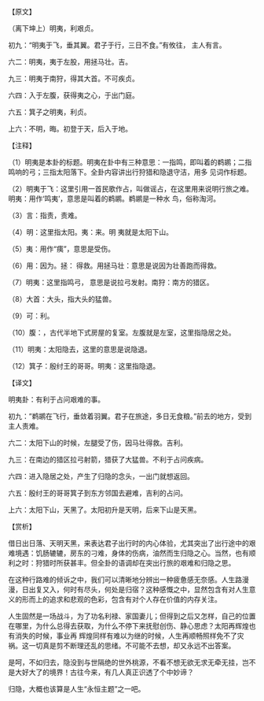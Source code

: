 

【原文】

（离下坤上）明夷，利艰贞。

初九：“明夷于飞，垂其翼。君子于行，三日不食。”有攸往， 主人有言。

六二：明夷，夷于左股，用拯马壮。吉。

九三：明夷于南狩，得其大首。不可疾贞。

六四：入于左腹，获得夷之心，于出门庭。

六五：箕子之明夷，利贞。

上六：不明，晦。初登于天，后入于地。

【注释】

（1）明夷是本卦的标题。明夷在卦中有三种意思：一指鸣，即叫着的鹈鹕；二指鸣响的弓；三指太阳落下。全卦内容讲出行狩猎和隐退守洁，用多 见词作标题。

（2）明夷于飞：这里引用一首民歌作占，叫做谣占，在这里用来说明行旅之难。明夷：用作‘鸣夷’，意思是叫着的鹈鹕。鹈鹕是一种水 鸟，俗称淘河。

（3）言：指责，责难。

（4）明：这里指太阳。夷：来。明 夷就是太阳下山。

（5）夷：用作“痍”，意思是受伤。

（6）用：因为。拯： 得救。用拯马壮：意思是说因为壮善跑而得救。

（7）明夷：这里指鸣弓， 意思是说拉弓发射。南狩：南方的猎区。

（8）大首：大头，指大头的猛兽。

（9）可：利。

（10）腹：，古代半地下式房屋的复室。左腹就是左室，这里指隐居之处。

（11）明夷：太阳隐去，这里的意思是说隐退。

（12）箕子：殷纣王的哥哥。明夷：这里指隐退。

【译文】

明夷卦：有利于占问艰难的事。

初九：”鹈鹕在飞行，垂敛着羽翼。君子在旅途，多日无食粮。”前去的地方，受到主人责难。

六二：太阳下山的时候，左腿受了伤，因马壮得救。吉利。

九三：在南边的猎区拉弓射箭，猎获了大猛兽。不利于占问疾病。

六四：进入隐居之处，产生了归隐的念头，一出门就想返回。

六五：殷纣王的哥哥箕子到东方邻国去避难，吉利的占问。

上六：太阳下山，天黑了。太阳初升是天明，后来下山是天黑。

【赏析】

借日出日落、天明天黑，来表达君子出行时的内心体验，尤其突出了出行途中的艰难境遇：饥肠辘辘，房东的刁难，身体的伤病，油然而生归隐之心。当然，也有顺利之时：狩猎时所获甚丰。但全卦的语调却在突出行旅的艰难和归隐之思。

在这种行路难的倾诉之中，我们可以清晰地分辨出一种疲惫感无奈感。人生路漫漫，日出复又入，何时有尽头，何处是归宿？这种感慨之中，显然包含有对人生意义的形而上的追求和悲观的色彩，包含有对个人存在价值的内存关注。

人生固然是一场战斗，为了功名利禄、家国妻儿；但得到之后又怎样，自己的位置在哪里，为什么总得去获取，为什么不停下来抚慰创伤、静心思虑？太阳再辉煌也有消失的时候，事业再 辉煌同样有难以为继的时候，人生再顺畅照样免不了灾祸。这一切真是剪不断理还乱的思绪。不可能不去想，却又永远不出答案。

是呵，不如归去，隐没到与世隔绝的世外桃源，不看不想无欲无求无牵无挂，岂不是大好大了的境界！古往今来，有几人真正识透了个中妙谛？

归隐，大概也该算是人生“永恒主题”之一吧。

